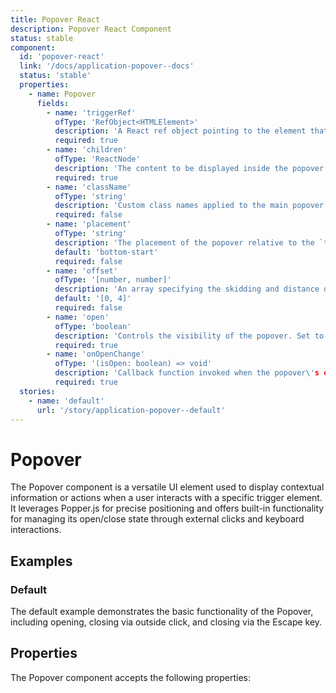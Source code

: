 ```yaml
---
title: Popover React
description: Popover React Component
status: stable
component:
  id: 'popover-react'
  link: '/docs/application-popover--docs' 
  status: 'stable'
  properties:
    - name: Popover
      fields:
        - name: 'triggerRef'
          ofType: 'RefObject<HTMLElement>'
          description: 'A React ref object pointing to the element that triggers the popover. This is used by Popper.js to position the popover relative to the trigger.'
          required: true
        - name: 'children'
          ofType: 'ReactNode'
          description: 'The content to be displayed inside the popover. This will be rendered within the popover container.'
          required: true
        - name: 'className'
          ofType: 'string'
          description: 'Custom class names applied to the main popover `div` element for additional styling.'
          required: false
        - name: 'placement'
          ofType: 'string' 
          description: 'The placement of the popover relative to the `triggerRef` element. Uses Popper.js placement options (e.g., `bottom-start`, `top`, `right-end`).'
          default: 'bottom-start'
          required: false
        - name: 'offset'
          ofType: '[number, number]'
          description: 'An array specifying the skidding and distance offset of the popover from the trigger, in pixels. `[skidding, distance]`'
          default: '[0, 4]'
          required: false
        - name: 'open'
          ofType: 'boolean'
          description: 'Controls the visibility of the popover. Set to `true` to show the popover, `false` to hide it.'
          required: true
        - name: 'onOpenChange'
          ofType: '(isOpen: boolean) => void'
          description: 'Callback function invoked when the popover\'s open state needs to change, typically due to an outside click or the Escape key press.'
          required: true
  stories:
    - name: 'default'
      url: '/story/application-popover--default'
---
```


# Popover

The Popover component is a versatile UI element used to display contextual information or actions when a user interacts with a specific trigger element. It leverages Popper.js for precise positioning and offers built-in functionality for managing its open/close state through external clicks and keyboard interactions.

<Section current="react" >

<ComponentPreview>
  <PopoverSample />
</ComponentPreview>

## Examples

### Default

The default example demonstrates the basic functionality of the Popover, including opening, closing via outside click, and closing via the Escape key.

<StorybookFrame
  heightClassName="h-max"
  componentId="popover-react"
  story="default"
/>

## Properties

The Popover component accepts the following properties:

<ComponentPropertiesTable componentId="popover-react" />

</Section>

